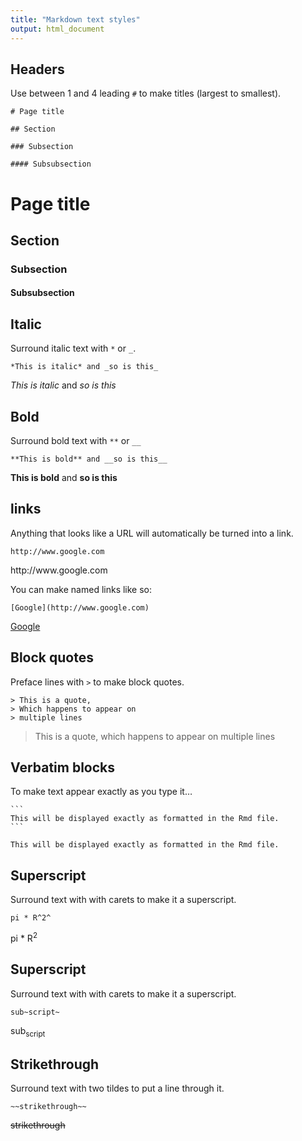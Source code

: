 ```yaml
---
title: "Markdown text styles"
output: html_document
---
```


## Headers

Use between 1 and 4 leading `#` to make titles (largest to smallest).

```
# Page title

## Section

### Subsection

#### Subsubsection
```

# Page title

## Section

### Subsection

#### Subsubsection



## Italic

Surround italic text with `*` or `_`.

```
*This is italic* and _so is this_
```

*This is italic* and _so is this_


## Bold

Surround bold text with `**` or `__`

```
**This is bold** and __so is this__
```

**This is bold** and __so is this__


## links

Anything that looks like a URL will automatically be turned into a link. 

```
http://www.google.com
```

http://www.google.com

You can make named links like so:

```
[Google](http://www.google.com)
```

[Google](http://www.google.com)


## Block quotes

Preface lines with `> ` to make block quotes. 

```
> This is a quote,
> Which happens to appear on
> multiple lines 
```

> This is a quote,
> which happens to appear on
> multiple lines 


## Verbatim blocks

To make text appear exactly as you type it...

<pre><code>&#96;&#96;&#96;
This will be displayed exactly as formatted in the Rmd file. 
&#96;&#96;&#96;
</code></pre>

```
This will be displayed exactly as formatted in the Rmd file. 
```

## Superscript 

Surround text with with carets to make it a superscript.

```
pi * R^2^
```

pi * R^2^


## Superscript 

Surround text with with carets to make it a superscript.

```
sub~script~
```

sub~script~

## Strikethrough

Surround text with two tildes to put a line through it.

```
~~strikethrough~~
```

~~strikethrough~~